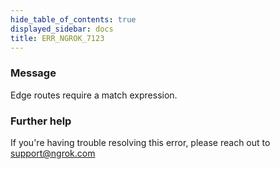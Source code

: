```yaml
---
hide_table_of_contents: true
displayed_sidebar: docs
title: ERR_NGROK_7123
---
```




### Message

Edge routes require a match expression.

<ErrorDetails error="err_ngrok_7123" />

### Further help

If you're having trouble resolving this error, please reach out to [support@ngrok.com](mailto:support@ngrok.com?subject=Help%20with%20ERR_NGROK_7123)
